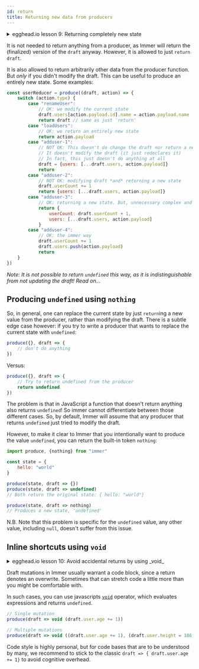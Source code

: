 ```yaml
---
id: return
title: Returning new data from producers
---
```


<center>
	<div
		data-ea-publisher="immerjs"
		data-ea-type="image"
		className="horizontal bordered"
	></div>
</center> <details>
	<summary className="egghead-summary">
		egghead.io lesson 9: Returning completely new state
	</summary>
	<br />
	<div>
		<iframe
			width="760"
			height="427"
			scrolling="no"
			src="https://egghead.io/lessons/react-return-completely-new-state-from-an-immer-producer/embed"
		></iframe>
	</div>
	<a
		className="egghead-link"
		href="https://egghead.io/lessons/react-return-completely-new-state-from-an-immer-producer"
	>
		Hosted on egghead.io
	</a>
</details>

It is not needed to return anything from a producer, as Immer will return the (finalized) version of the `draft` anyway. However, it is allowed to just `return draft`.

It is also allowed to return arbitrarily other data from the producer function. But _only_ if you didn't modify the draft. This can be useful to produce an entirely new state. Some examples:

```javascript
const userReducer = produce((draft, action) => {
	switch (action.type) {
		case "renameUser":
			// OK: we modify the current state
			draft.users[action.payload.id].name = action.payload.name
			return draft // same as just 'return'
		case "loadUsers":
			// OK: we return an entirely new state
			return action.payload
		case "adduser-1":
			// NOT OK: This doesn't do change the draft nor return a new state!
			// It doesn't modify the draft (it just redeclares it)
			// In fact, this just doesn't do anything at all
			draft = {users: [...draft.users, action.payload]}
			return
		case "adduser-2":
			// NOT OK: modifying draft *and* returning a new state
			draft.userCount += 1
			return {users: [...draft.users, action.payload]}
		case "adduser-3":
			// OK: returning a new state. But, unnecessary complex and expensive
			return {
				userCount: draft.userCount + 1,
				users: [...draft.users, action.payload]
			}
		case "adduser-4":
			// OK: the immer way
			draft.userCount += 1
			draft.users.push(action.payload)
			return
	}
})
```

_Note: It is not possible to return `undefined` this way, as it is indistinguishable from *not* updating the draft! Read on..._

## Producing `undefined` using `nothing`

So, in general, one can replace the current state by just `return`ing a new value from the producer, rather than modifying the draft. There is a subtle edge case however: if you try to write a producer that wants to replace the current state with `undefined`:

```javascript
produce({}, draft => {
	// don't do anything
})
```

Versus:

```javascript
produce({}, draft => {
	// Try to return undefined from the producer
	return undefined
})
```

The problem is that in JavaScript a function that doesn't return anything also returns `undefined`! So immer cannot differentiate between those different cases. So, by default, Immer will assume that any producer that returns `undefined` just tried to modify the draft.

However, to make it clear to Immer that you intentionally want to produce the value `undefined`, you can return the built-in token `nothing`:

```javascript
import produce, {nothing} from "immer"

const state = {
	hello: "world"
}

produce(state, draft => {})
produce(state, draft => undefined)
// Both return the original state: { hello: "world"}

produce(state, draft => nothing)
// Produces a new state, 'undefined'
```

N.B. Note that this problem is specific for the `undefined` value, any other value, including `null`, doesn't suffer from this issue.

## Inline shortcuts using `void`

<details>
	<summary className="egghead-summary">
		egghead.io lesson 10: Avoid accidental returns by using _void_
	</summary>
	<br />
	<div>
		<iframe
			width="760"
			height="427"
			scrolling="no"
			src="https://egghead.io/lessons/react-avoid-accidental-returns-of-new-state-by-using-the-void-keyword/embed"
		></iframe>
	</div>
	<a
		className="egghead-link"
		href="https://egghead.io/lessons/react-avoid-accidental-returns-of-new-state-by-using-the-void-keyword"
	>
		Hosted on egghead.io
	</a>
</details>

Draft mutations in Immer usually warrant a code block, since a return denotes an overwrite. Sometimes that can stretch code a little more than you might be comfortable with.

In such cases, you can use javascripts [`void`](https://developer.mozilla.org/en-US/docs/Web/JavaScript/Reference/Operators/void) operator, which evaluates expressions and returns `undefined`.

```javascript
// Single mutation
produce(draft => void (draft.user.age += 1))

// Multiple mutations
produce(draft => void ((draft.user.age += 1), (draft.user.height = 186)))
```

Code style is highly personal, but for code bases that are to be understood by many, we recommend to stick to the classic `draft => { draft.user.age += 1}` to avoid cognitive overhead.
